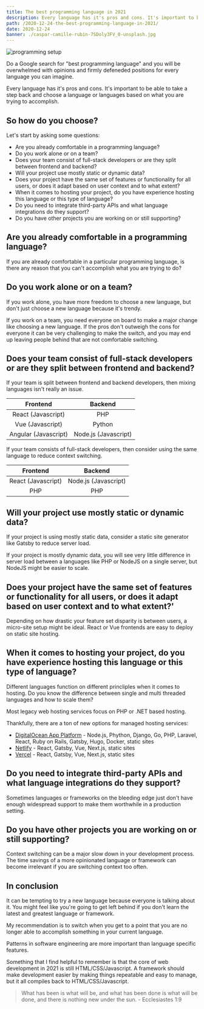 ```yaml
---
title: The best programming language in 2021
description: Every language has it's pros and cons. It's important to be able to take a step back and choose a language or languages based on what you are trying to accomplish.
path: /2020-12-24-the-best-programming-language-in-2021/
date: 2020-12-24
banner: ./caspar-camille-rubin-7SDoly3FV_0-unsplash.jpg
---
```


![programming setup](./caspar-camille-rubin-7SDoly3FV_0-unsplash.jpg)

Do a Google search for "best programming language" and you will be overwhelmed with opinions and firmly defeneded positions for every language you can imagine.

Every language has it's pros and cons. It's important to be able to take a step back and choose a language or languages based on what you are trying to accomplish.

## So how do you choose?

Let's start by asking some questions:

* Are you already comfortable in a programming language?
* Do you work alone or on a team?
* Does your team consist of full-stack developers or are they split between frontend and backend?
* Will your project use mostly static or dynamic data?
* Does your project have the same set of features or functionality for all users, or does it adapt based on user context and to what extent?
* When it comes to hosting your project, do you have experience hosting this language or this type of language?
* Do you need to integrate third-party APIs and what language integrations do they support?
* Do you have other projects you are working on or still supporting?

## Are you already comfortable in a programming language?

If you are already comfortable in a particular programming language, is there any reason that you can't accomplish what you are trying to do?

## Do you work alone or on a team?

If you work alone, you have more freedom to choose a new language, but don't just choose a new language because it's trendy.

If you work on a team, you need everyone on board to make a major change like choosing a new language. If the pros don't outweigh the cons for everyone it can be very challenging to make the switch, and you may end up leaving people behind that are not comfortable switching.

## Does your team consist of full-stack developers or are they split between frontend and backend?

If your team is split between frontend and backend developers, then mixing languages isn't really an issue.

Frontend | Backend
:---: | :---:
React (Javascript) | PHP
Vue (Javascript) | Python
Angular (Javascript) | Node.js (Javascript)

If your team consists of full-stack developers, then consider using the same language to reduce context switching.

Frontend | Backend
:---: | :---:
React (Javascript) | Node.js (Javascript)
PHP | PHP

## Will your project use mostly static or dynamic data?

If your project is using mostly static data, consider a static site generator like Gatsby to reduce server load.

If your project is mostly dynamic data, you will see very little difference in server load between a languages like PHP or NodeJS on a single server, but NodeJS might be easier to scale.

## Does your project have the same set of features or functionality for all users, or does it adapt based on user context and to what extent?'

Depending on how drastic your feature set disparity is between users, a micro-site setup might be ideal. React or Vue frontends are easy to deploy on static site hosting.

## When it comes to hosting your project, do you have experience hosting this language or this type of language?

Different languages function on different princliples when it comes to hosting. Do you know the difference between single and multi threaded languages and how to scale them?

Most legacy web hosting services focus on PHP or .NET based hosting.

Thankfully, there are a ton of new options for managed hosting services:

* [DigitalOcean App Platform](https://www.digitalocean.com/products/app-platform/) - Node.js, Phython, Django, Go, PHP, Laravel, React, Ruby on Rails, Gatsby, Hugo, Docker, static sites
* [Netlify](https://netlify.com) - React, Gatsby, Vue, Next.js, static sites
* [Vercel](https://vercel.com/) - React, Gatsby, Vue, Next.js, static sites

## Do you need to integrate third-party APIs and what language integrations do they support?

Sometimes languages or frameworks on the bleeding edge just don't have enough widespread support to make them worthwhile in a production setting.

## Do you have other projects you are working on or still supporting?

Context switching can be a major slow down in your development process. The time savings of a more opinionated language or framework can become irrelevant if you are switching context too often. 

## In conclusion

It can be tempting to try a new language because everyone is talking about it. You might feel like you're going to get left behind if you don't learn the latest and greatest language or framework.

My recommendation is to switch when you get to a point that you are no longer able to accomplish something in your current language.

Patterns in software engineering are more important than language specific features.

Something that I find helpful to remember is that the core of web development in 2021 is still HTML/CSS/Javascript. A framework should make development easier by making things repeatable and easy to manage, but it all compiles back to HTML/CSS/Javascript.

> What has been is what will be, and what has been done is what will be done, and there is nothing new under the sun. - Ecclesiastes 1:9